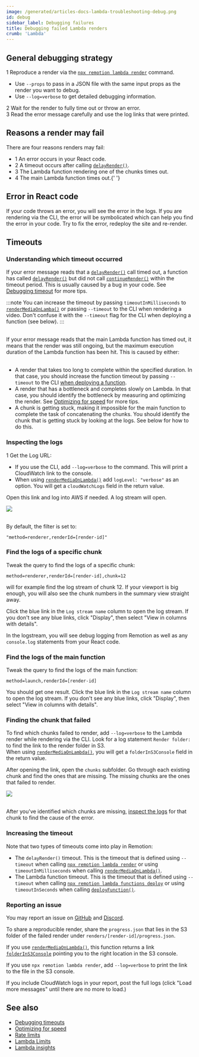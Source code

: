 ```yaml
---
image: /generated/articles-docs-lambda-troubleshooting-debug.png
id: debug
sidebar_label: Debugging failures
title: Debugging failed Lambda renders
crumb: 'Lambda'
---
```


<YouTube minutes={11} href="https://youtu.be/pwVEzTQ6VYE" thumb="https://i.ytimg.com/vi/pwVEzTQ6VYE/hqdefault.jpg?sqp=-oaymwEbCKgBEF5IVfKriqkDDggBFQAAiEIYAXABwAEG&rs=AOn4CLDGudSHhI9u7kkShN_awBk3hbQ9mA" title="How to troubleshoot and debug for Remotion Lambda" />

## General debugging strategy

<Step>1</Step> Reproduce a render via the [`npx remotion lambda render`](/docs/lambda/cli/render) command.

- Use `--props` to pass in a JSON file with the same input props as the render you want to debug.
- Use `--log=verbose` to get detailed debugging information.

<div>
  <Step>2</Step> Wait for the render to fully time out or throw an error.
</div>
<Step>3</Step> Read the error message carefully and use the log links that were printed.

## Reasons a render may fail

There are four reasons renders may fail:

- <Step>1</Step> An error occurs in your React code.
- <Step>2</Step> A timeout occurs after calling [`delayRender()`](/docs/delay-render).
- <Step>3</Step> The Lambda function rendering one of the chunks times out.
- <Step>4</Step> The main Lambda function times out.{' '}

## Error in React code

If your code throws an error, you will see the error in the logs. If you are rendering via the CLI, the error will be symbolicated which can help you find the error in your code.
Try to fix the error, redeploy the site and re-render.

## Timeouts

### Understanding which timeout occurred

If your error message reads that a [`delayRender()`](/docs/delay-render) call timed out, a function has called [`delayRender()`](/docs/delay-render) but did not call [`continueRender()`](/docs/delay-render) within the timeout period. This is usually caused by a bug in your code. See [Debugging timeout](/docs/timeout) for more tips.

:::note
You can increase the timeout by passing `timeoutInMilliseconds` to [`renderMediaOnLamba()`](/docs/lambda/rendermediaonlambda) or passing `--timeout` to the CLI when rendering a video. Don't confuse it with the `--timeout` flag for the CLI when deploying a function (see below).
:::

<br />
If your error message reads that the main Lambda function has timed out, it means that the render was still ongoing, but the maximum execution duration of the Lambda function has been hit. This is caused by either: <br /> <br />

- A render that takes too long to complete within the specified duration. In that case, you should increase the function timeout by passing `--timeout` to the CLI [when deploying a function](/docs/lambda/cli/functions/deploy).
- A render that has a bottleneck and completes slowly on Lambda. In that case, you should identify the bottleneck by measuring and optimizing the render. See [Optimizing for speed](/docs/lambda/optimizing-speed) for more tips.
- A chunk is getting stuck, making it impossible for the main function to complete the task of concatenating the chunks. You should identify the chunk that is getting stuck by looking at the logs. See below for how to do this.

### Inspecting the logs

<Step>1</Step> Get the Log URL:

- If you use the CLI, add `--log=verbose` to the command. This will print a CloudWatch link to the console.
- When using [`renderMediaOnLambda()`](/docs/lambda/rendermediaonlambda) add `logLevel: "verbose"` as an option. You will get a `cloudWatchLogs` field in the return value.

Open this link and log into AWS if needed. A log stream will open.

<img src="/img/cloudwatch.png" /> <br />
<br />

By default, the filter is set to:

```
"method=renderer,renderId=[render-id]"
```

### Find the logs of a specific chunk

Tweak the query to find the logs of a specific chunk:

```
method=renderer,renderId=[render-id],chunk=12
```

will for example find the log stream of chunk 12. If your viewport is big enough, you will also see the chunk numbers in the summary view straight away.

Click the blue link in the `Log stream name` column to open the log stream. If you don't see any blue links, click "Display", then select "View in columns with details".

In the logstream, you will see debug logging from Remotion as well as any `console.log` statements from your React code.

### Find the logs of the main function

Tweak the query to find the logs of the main function:

```
method=launch,renderId=[render-id]
```

You should get one result.
Click the blue link in the `Log stream name` column to open the log stream. If you don't see any blue links, click "Display", then select "View in columns with details".

### Finding the chunk that failed

To find which chunks failed to render, add `--log=verbose` to the Lambda render while rendering via the CLI. Look for a log statement `Render folder: ` to find the link to the render folder in S3.  
When using [`renderMediaOnLambda()`](/docs/lambda/rendermediaonlambda), you will get a `folderInS3Console` field in the return value.

After opening the link, open the `chunks` subfolder. Go through each existing chunk and find the ones that are missing. The missing chunks are the ones that failed to render.

<img src="/img/chunks.png" /> <br />
<br />

After you've identified which chunks are missing, [inspect the logs](#inspecting-the-logs) for that chunk to find the cause of the error.

### Increasing the timeout

Note that two types of timeouts come into play in Remotion:

- The `delayRender()` timeout. This is the timeout that is defined using `--timeout` when calling [`npx remotion lambda render`](/docs/lambda/cli/render) or using `timeoutInMilliseconds` when calling [`renderMediaOnLambda()`](/docs/lambda/rendermediaonlambda).
- The Lambda function timeout. This is the timeout that is defined using `--timeout` when calling [`npx remotion lambda functions deploy`](/docs/lambda/cli/functions/deploy) or using `timeoutInSeconds` when calling [`deployFunction()`](/docs/lambda/deployfunction).

### Reporting an issue

You may report an issue on [GitHub](https://remotion.dev/help) and [Discord](https://remotion.dev/discord).

To share a reproducible render, share the `progress.json` that lies in the S3 folder of the failed render under `renders/[render-id]/progress.json`.

If you use [`renderMediaOnLambda()`](/docs/lambda/rendermediaonlambda), this function returns a link [`folderInS3Console`](/docs/lambda/rendermediaonlambda#folderins3console) pointing you to the right location in the S3 console.

If you use `npx remotion lambda render`, add `--log=verbose` to print the link to the file in the S3 console.

If you include CloudWatch logs in your report, post the full logs (click "Load more messages" until there are no more to load.)

## See also

- [Debugging timeouts](/docs/timeout)
- [Optimizing for speed](/docs/lambda/optimizing-cost)
- [Rate limits](/docs/lambda/troubleshooting/rate-limit)
- [Lambda Limits](/docs/lambda/limits)
- [Lambda insights](/docs/lambda/insights)
